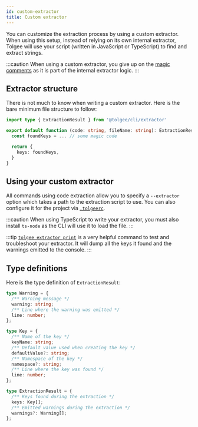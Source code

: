 ```yaml
---
id: custom-extractor
title: Custom extractor
---
```


You can customize the extraction process by using a custom extractor. When using this setup, instead of relying on
its own internal extractor, Tolgee will use your script (written in JavaScript or TypeScript) to find and extract
strings.

:::caution
When using a custom extractor, you give up on the [magic comments](/tolgee-cli/extraction/magic-comments) as it is
part of the internal extractor logic.
:::

## Extractor structure

There is not much to know when writing a custom extractor. Here is the bare minimum file structure to follow:

```ts title=extractor.ts
import type { ExtractionResult } from '@tolgee/cli/extractor'

export default function (code: string, fileName: string): ExtractionResult {
  const foundKeys = ... // some magic code

  return {
    keys: foundKeys,
  }
}
```

## Using your custom extractor

All commands using code extraction allow you to specify a `--extractor` option which takes a path to the extraction
script to use. You can also configure it for the project via [`.tolgeerc`](/tolgee-cli/project-configuration).

:::caution
When using TypeScript to write your extractor, you must also install `ts-node` as the CLI will use it to load the
file.
:::

:::tip
[`tolgee extractor print`](/tolgee-cli/extraction/syncing-strings#dumping-all-strings) is a very helpful command to
test and troubleshoot your extractor. It will dump all the keys it found and the warnings emitted to the console.
:::

## Type definitions

Here is the type definition of `ExtractionResult`:

```ts title=extractor.d.ts
type Warning = {
  /** Warning message */
  warning: string;
  /** Line where the warning was emitted */
  line: number;
};

type Key = {
  /** Name of the key */
  keyName: string;
  /** Default value used when creating the key */
  defaultValue?: string;
  /** Namespace of the key */
  namespace?: string;
  /** Line where the key was found */
  line: number;
};

type ExtractionResult = {
  /** Keys found during the extraction */
  keys: Key[];
  /** Emitted warnings during the extraction */
  warnings?: Warning[];
};
```
